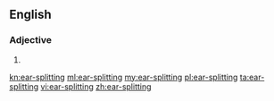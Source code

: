 ==English==

===Adjective===
{{en-adj}}

# {{alternative spelling of|earsplitting}}

[[kn:ear-splitting]]
[[ml:ear-splitting]]
[[my:ear-splitting]]
[[pl:ear-splitting]]
[[ta:ear-splitting]]
[[vi:ear-splitting]]
[[zh:ear-splitting]]